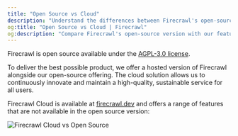 ```yaml
---
title: "Open Source vs Cloud"
description: "Understand the differences between Firecrawl's open-source and cloud offerings"
og:title: "Open Source vs Cloud | Firecrawl"
og:description: "Compare Firecrawl's open-source version with our feature-rich cloud solution"
---
```


Firecrawl is open source available under the [AGPL-3.0 license](https://github.com/mendableai/firecrawl/blob/main/LICENSE).

To deliver the best possible product, we offer a hosted version of Firecrawl alongside our open-source offering. The cloud solution allows us to continuously innovate and maintain a high-quality, sustainable service for all users.

Firecrawl Cloud is available at [firecrawl.dev](https://firecrawl.dev) and offers a range of features that are not available in the open source version:

![Firecrawl Cloud vs Open Source](/images/open-source-cloud.png)
